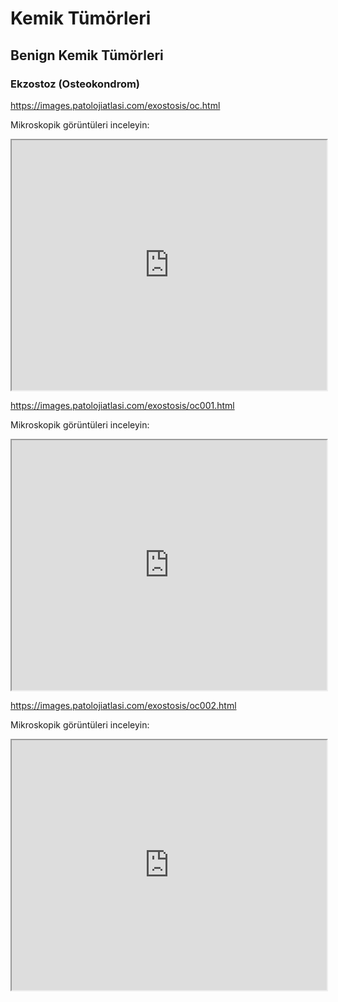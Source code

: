 # Kemik Tümörleri

## Benign Kemik Tümörleri

### Ekzostoz (Osteokondrom)

<https://images.patolojiatlasi.com/exostosis/oc.html>

Mikroskopik görüntüleri inceleyin:

<iframe src="https://images.patolojiatlasi.com/exostosis/oc.html" style="height:400px;width:100%;" data-external="1">

</iframe>

<https://images.patolojiatlasi.com/exostosis/oc001.html>

Mikroskopik görüntüleri inceleyin:

<iframe src="https://images.patolojiatlasi.com/exostosis/oc001.html" style="height:400px;width:100%;" data-external="1">

</iframe>

<https://images.patolojiatlasi.com/exostosis/oc002.html>

Mikroskopik görüntüleri inceleyin:

<iframe src="https://images.patolojiatlasi.com/exostosis/oc002.html" style="height:400px;width:100%;" data-external="1">

</iframe>

### 
